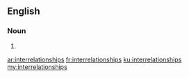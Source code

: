 ==English==

===Noun===
{{head|en}}

# {{plural of|interrelationship}}

[[ar:interrelationships]]
[[fr:interrelationships]]
[[ku:interrelationships]]
[[my:interrelationships]]